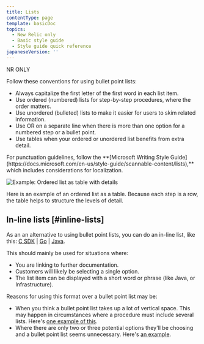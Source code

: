 ```yaml
---
title: Lists
contentType: page
template: basicDoc
topics:
  - New Relic only
  - Basic style guide
  - Style guide quick reference
japaneseVersion: ''
---
```


NR ONLY

Follow these conventions for using bullet point lists:

* Always capitalize the first letter of the first word in each list item.
* Use ordered (numbered) lists for step-by-step procedures, where the order matters.
* Use unordered (bulleted) lists to make it easier for users to skim related information.
* Use OR on a separate line when there is more than one option for a numbered step or a bullet point.
* Use tables when your ordered or unordered list benefits from extra detail.

<Callout variant="tip">
  For punctuation guidelines, follow the **[Microsoft Writing Style Guide](https://docs.microsoft.com/en-us/style-guide/scannable-content/lists),** which includes considerations for localization.
</Callout>

![Example: Ordered list as table with details](./images/tables-example.png "Example: Ordered list as table with details")

Here is an example of an ordered list as a table. Because each step is a row, the table helps to structure the levels of detail.

## In-line lists [#inline-lists]

As an an alternative to using bullet point lists, you can do an in-line list, like this: [C SDK](https://docs.newrelic.com/docs/agents/c-sdk/instrumentation/enable-distributed-tracing-your-c-applications) \| [Go](https://docs.newrelic.com/docs/agents/go-agent/features/distributed-tracing-go#create-manually) \| [Java](https://docs.newrelic.com/docs/agents/java-agent/api-guides/guide-using-java-agent-api#trace-calls).

This should mainly be used for situations where:

* You are linking to further documentation.
* Customers will likely be selecting a single option.
* The list item can be displayed with a short word or phrase (like Java, or Infrastructure).

Reasons for using this format over a bullet point list may be:

* When you think a bullet point list takes up a lot of vertical space. This may happen in circumstances where a procedure must include several lists. Here's [one example of this](/docs/understand-dependencies/distributed-tracing/enable-configure/enable-distributed-tracing#enable).
* Where there are only two or three potential options they'll be choosing and a bullet point list seems unnecessary. Here's [an example](/docs/agents/net-agent/installation/introduction-net-agent-install#requiremnts).
